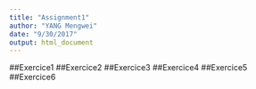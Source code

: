 ```yaml
---
title: "Assignment1"
author: "YANG Mengwei"
date: "9/30/2017"
output: html_document
---
```


##Exercice1
##Exercice2
##Exercice3
##Exercice4
##Exercice5
##Exercice6